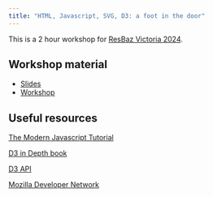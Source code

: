 ```yaml
---
title: "HTML, Javascript, SVG, D3: a foot in the door"
---
```


This is a 2 hour workshop for [ResBaz Victoria 2024](https://resbaz.github.io/resbazvic2024/).

## Workshop material

* [Slides](slides.html)
* [Workshop](workshop.html)

## Useful resources

[The Modern Javascript Tutorial](https://javascript.info/)

[D3 in Depth book](https://www.d3indepth.com/)

[D3 API](https://d3js.org/getting-started)

[Mozilla Developer Network](https://developer.mozilla.org/en-US/)
